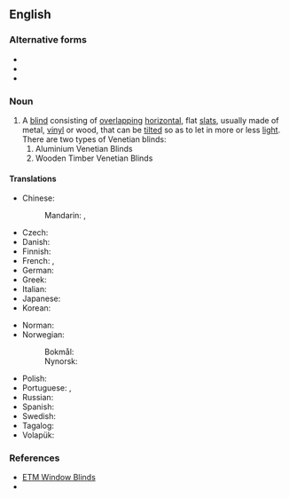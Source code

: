 ==English==
{{wikipedia}}

===Alternative forms===
* {{l|en|Venetian blinds}}
* {{l|en|venetian blind}}
* {{l|en|venetian blinds}}

===Noun===
{{en-noun}}

# A [[blind]] consisting of [[overlapping]] [[horizontal]], flat [[slat]]s, usually made of metal, [[vinyl]] or wood, that can be [[tilt]]ed so as to let in more or less [[light]]. There are two types of Venetian blinds:
##Aluminium Venetian Blinds
##Wooden Timber Venetian Blinds

====Translations====
{{trans-top|blind consisting of overlapping horizontal slats}}
* Chinese:
*: Mandarin: {{t+|cmn|百葉窗|sc=Hani}}, {{t+|cmn|百叶窗|tr=bǎiyèchuāng|sc=Hani}}
* Czech: {{t+|cs|žaluzie|f-p}}
* Danish: {{t+|da|persienne|c}}
* Finnish: {{t|fi|sälekaihdin}}
* French: {{t+|fr|store vénitien|m}}, {{t+|fr|jalousie|f}}
* German: {{t+|de|Jalousie|f}}
* Greek: {{t+|el|παντζούρι|n}}
* Italian: {{t+|it|veneziana|f}}
* Japanese: {{t|ja|ブラインド|tr=buraindo}}
* Korean: {{t|ko|^베네치안 블라인드}}
{{trans-mid}}
* Norman: {{t|nrf|vénitienne|f}} {{qualifier|Jersey}}
* Norwegian:
*: Bokmål: {{t|nb|persienne|m}}
*: Nynorsk: {{t|nn|persienne|f}}
* Polish: {{t+|pl|żaluzja}}
* Portuguese: {{t+|pt|persiana|f}}, {{t|pt|veneziana|f}}
* Russian: {{t+|ru|жалюзи́|n-p}}
* Spanish: {{t+|es|persiana|f}}
* Swedish: {{t+|sv|persienn}}
* Tagalog: {{t|tl|benesyana}}
* Volapük: {{t|vo|jalusid}}
{{trans-bottom}}

=== References ===
*[https://www.etmwindowblinds.com/index.php?route=product/category&path=60 ETM Window Blinds]
* {{R:Lexico|venetian blind}}